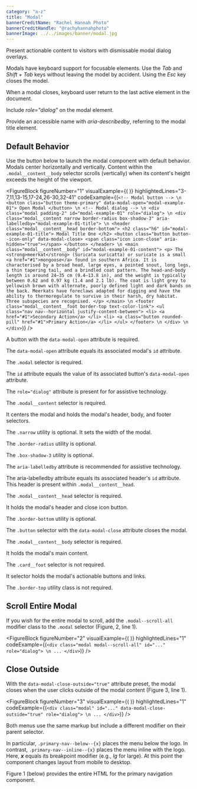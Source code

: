 ```yaml
---
category: "a-z"
title: "Modal"
bannerCreditName: "Rachel Hannah Photo"
bannerCreditHandle: "@rachyhannahphoto" 
bannerImage: ../../images/banner/modal.jpg
---
```



<TextBlock>

Present actionable content to visitors with dismissable modal dialog overlays. 

</TextBlock>

<AccessibilitySpotlight>

Modals have keyboard support for focusable elements. Use the *Tab* and *Shift + Tab* keys without leaving the model by accident. Using the *Esc* key closes the model.

When a modal closes, keyboard user return to the last active element in the document.

Include *role="dialog"* on the modal element.

Provide an accessible name with *aria-describedby*, referring to the modal title element.

</AccessibilitySpotlight>

<Divider id="defaultBehavior" />

<TextBlock>

## Default Behavior

Use the button below to launch the modal component with default behavior. Modals center horizontally and vertically. Content within the `.modal__content__body` selector scrolls (vertically) when its content's height exceeds the height of the viewport. 

</TextBlock>

<FigureBlock
    figureNumber="1"
    visualExample={(
        <ModalExample />
    )}
    highlightedLines="3-7,11,13-15,17-24,26-30,32-41"
    codeExample={(`
        <!-- Modal button --> \n
        <button
            class="button theme-primary"
            data-modal-open="modal-example-01">
                Open Modal
        </button> \n
        <!-- Modal dialog --> \n
        <div class="modal padding-2" id="modal-example-01" role="dialog"> \n
            <div
                class="modal__content narrow border-radius box-shadow-3"
                aria-labelledby="modal-example-01-title"> \n
                <header class="modal__content__head border-bottom">
                    <h2 class="h6" id="modal-example-01-title">
                        Modal Title One
                    </h2>
                    <button class="button button--icon-only" data-modal-close>
                        <span class="icon icon-close" aria-hidden="true"></span>
                    </button>
                </header> \n
                <main class="modal__content__body" id="modal-example-01-content">
                    <p>
                        The <strong>meerkat</strong> (Suricata suricatta) or suricate is a small <a href="#1">mongoose</a> found in southern Africa. It is characterised by a broad head, large eyes, a pointed snout, long legs, a thin tapering tail, and a brindled coat pattern. The head-and-body length is around 24–35 cm (9.4–13.8 in), and the weight is typically between 0.62 and 0.97 kg (1.4 and 2.1 lb). The coat is light grey to yellowish brown with alternate, poorly defined light and dark bands on the back. Meerkats have foreclaws adapted for digging and have the ability to thermoregulate to survive in their harsh, dry habitat. Three subspecies are recognised.
                    </p>
                </main> \n
                <footer class="modal__content__foot border-top text-color-link">
                    <ul class="nav nav--horizontal justify-content-between">
                        <li>
                            <a href="#1">Secondary Action</a>
                        </li>
                        <li>
                            <a class="button rounded-pill" href="#1">Primary Action</a>
                        </li>
                    </ul>
                </footer> \n
            </div> \n
        </div>
    `)}
/>

<TableLineDescBlock targetFigure="1">

<TableLineDescRow lines="3-7">

A button with the `data-modal-open` attribute is required.

The `data-modal-open` attribute equals its associated modal's `id` attribute.

</TableLineDescRow>

<TableLineDescRow lines="11">

The `.modal` selector is required.

The `id` attribute equals the value of its associated button's `data-modal-open` attribute.

The `role="dialog"` attribute is present for for assistive technology.

</TableLineDescRow>

<TableLineDescRow lines="13-15">

The `.modal__content` selector is required.

It centers the modal and holds the modal's header, body, and footer selectors.

The `.narrow` utility is optional. It sets the width of the modal.

The `.border-radius` utility is optional.

The `.box-shadow-3` utility is optional.

The `aria-labelledby` attribute is recommended for assistive technology.

The aria-labelledby attribute equals its associated header's `id` attribute. This header is present within `.modal__content__head`.

</TableLineDescRow>

<TableLineDescRow lines="17-24">

The `.modal__content__head` selector is required.

It holds the modal's header and close icon button.

The `.border-bottom` utility is optional.

The `.button` selector with the `data-modal-close` attribute closes the modal.

</TableLineDescRow>

<TableLineDescRow lines="26-30">

The `.modal__content__body` selector is required.

It holds the modal's main content.

</TableLineDescRow>

<TableLineDescRow lines="32-41">

The `.card__foot` selector is not required.

It selector holds the modal's actionable buttons and links.

The `.border-top` utility class is not required.

</TableLineDescRow>

</TableLineDescBlock>

<Divider id="scrollEntireModal" />

<TextBlock>

## Scroll Entire Modal

If you wish for the entire modal to scroll, add the `.modal--scroll-all` modifier class to the `.modal` selector (Figure, 2, line 1).

</TextBlock>

<FigureBlock
    figureNumber="2"
    visualExample={(
        <ModalExample
            scrollAll={true}
            buttonText="Open Modal (Scroll All)"
            id="modal-example-02" 
        />
    )}
    highlightedLines="1"
    codeExample={(`
        <div class="modal modal--scroll-all" id="..." role="dialog"> \n
            ...
        </div>
    `)}
/>

<Divider id="closeOutside" />

<TextBlock>

## Close Outside

With the `data-modal-close-outside="true"` attribute preset, the modal closes when the user clicks outside of the modal content (Figure 3, line 1).

</TextBlock>

<FigureBlock
    figureNumber="3"
    visualExample={(
        <ModalExample
            closeOutside={true}
            buttonText="Open Modal (Close Outside)"
            id="modal-example-03" 
        />
    )}
    highlightedLines="1"
    codeExample={(`
        <div class="modal" id="..." data-modal-close-outside="true" role="dialog"> \n
            ...
        </div>
    `)}
/>

<TextBlock>

Both menus use the same markup but include a different modifier on their parent selector.

In particular, `.primary-nav--below--{x}` places the menu below the logo. In contrast, `.primary-nav--inline--{x}` places the menu inline with the logo. Here, ***x*** equals its breakpoint modifier (e.g., *lg* for large). At this point the component changes layout from mobile to desktop.

Figure 1 (below) provides the entire HTML for the primary navigation component.

</TextBlock>